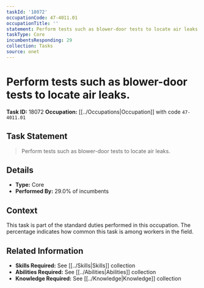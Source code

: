 ```yaml
---
taskId: '18072'
occupationCode: 47-4011.01
occupationTitle: ''
statement: Perform tests such as blower-door tests to locate air leaks.
taskType: Core
incumbentsResponding: 29
collection: Tasks
source: onet
---
```

# Perform tests such as blower-door tests to locate air leaks.

**Task ID:** 18072
**Occupation:** [[../Occupations|Occupation]] with code `47-4011.01`

## Task Statement

> Perform tests such as blower-door tests to locate air leaks.

## Details

- **Type:** Core
- **Performed By:** 29.0% of incumbents

## Context

This task is part of the standard duties performed in this occupation. The percentage indicates how common this task is among workers in the field.

## Related Information

- **Skills Required:** See [[../Skills|Skills]] collection
- **Abilities Required:** See [[../Abilities|Abilities]] collection
- **Knowledge Required:** See [[../Knowledge|Knowledge]] collection
